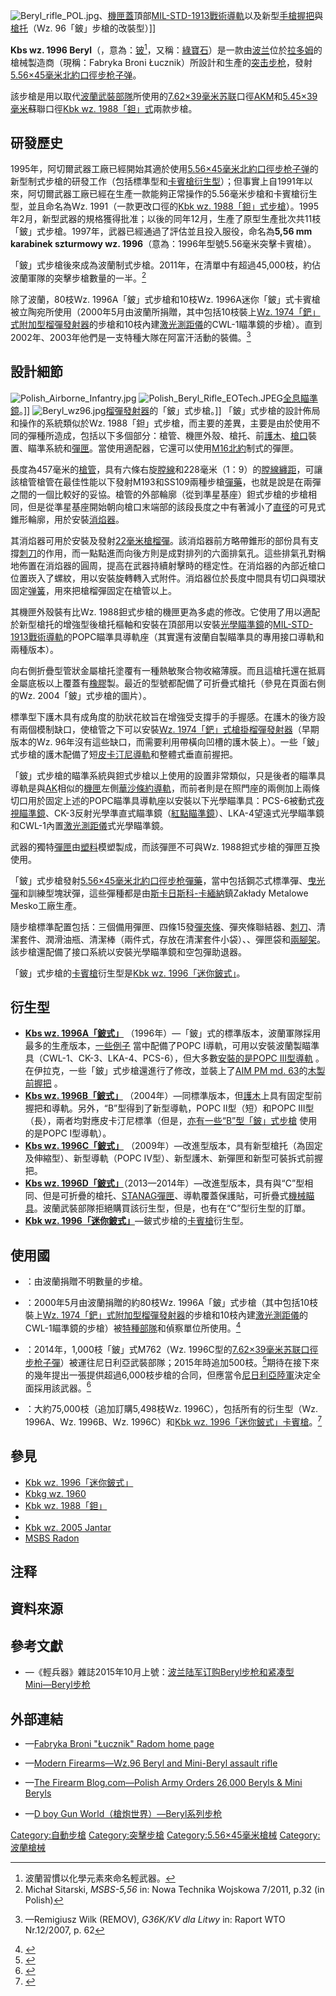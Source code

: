 {{noteTA
|G1=軍事
|G2=長度單位
|G3=Firearms
}}
{{Infobox Weapon
|name= Kbs wz. 1996「鈹」<br />{{Lang|pl|Karabinek szturmowy wz. 1996 Beryl}}
|image= File:Rifle wz.1996 Beryl.jpg
|image_size= 300px
|caption= 裝上PCS-6[[夜視鏡|夜視鏡]]的Kbk wz. 1996突击步枪
|origin= {{flagcountry|Poland}}
|type= [[突击步枪|突击步枪]]
<!-- Type selection -->
|is_ranged= yes
|is_bladed= 
|is_explosive= 
|is_artillery= 
|is_vehicle= 
|is_missile= 
|is_UK= 
<!-- Service history -->
|service= 1997年—
|used_by= 參見[[#使用國|使用國]]
|wars= <div class="NavFrame collapsed" style="color: black; background-color: #FFFFFF; margin: 0 auto; padding: 0 10px; text-align: left;"><div class="NavHead" style="background-color: #FFFFFF; margin: 0 auto; padding: 0 10px; font-weight:normal;"></div><div class="NavContent" style="background-color: #FFFFFF; margin: 0 auto; padding: 0 10px;">
* [[科索沃战争|1996年科索沃戰爭]]
* [[阿富汗戰爭_(2001年)|2001年阿富汗戰爭]]
* [[伊拉克战争|2003年伊拉克戰爭]]
* [[联合国安理会1778号决议|歐盟部隊在乍得的行動]]
</div>
</div>
<!-- Production history -->
|designer= {{Link-en|阿切爾武器工廠|FB "Łucznik" Radom}}
|design_date= 1995—1996年
|manufacturer= 阿切爾武器工廠
|unit_cost= 
|production_date= 
|number= 
|variants= <div class="NavFrame collapsed" style="color: black; background-color: #FFFFFF; margin: 0 auto; padding: 0 10px; text-align: left;"><div class="NavHead" style="background-color: #FFFFFF; margin: 0 auto; padding: 0 10px; font-weight:normal;"></div><div class="NavContent" style="background-color: #FFFFFF; margin: 0 auto; padding: 0 10px;">
* [[Wz._1996迷你鈹式卡賓槍|Kbk wz. 1996「迷你鈹」]]
* Kbk wz. 2003
* 鈹IPSC型
* 鈹突擊隊型
* 鈹M762
* 鈹M545
</div>
</div>
<!-- General specifications -->
|spec_label= 
|weight= <div class="NavFrame collapsed" style="color: black; background-color: #FFFFFF; margin: 0 auto; padding: 0 10px; text-align: left;"><div class="NavHead" style="background-color: #FFFFFF; margin: 0 auto; padding: 0 10px; font-weight:normal;"></div><div class="NavContent" style="background-color: #FFFFFF; margin: 0 auto; padding: 0 10px;">
* 空槍：3.35[[千克|千克]]（7.39[[磅|磅]]）
* 上彈：3.89公斤（8.58磅）
</div>
</div>
|length= <div class="NavFrame collapsed" style="color: black; background-color: #FFFFFF; margin: 0 auto; padding: 0 10px; text-align: left;"><div class="NavHead" style="background-color: #FFFFFF; margin: 0 auto; padding: 0 10px; font-weight:normal;"></div><div class="NavContent" style="background-color: #FFFFFF; margin: 0 auto; padding: 0 10px;">
* 槍托縮折：742[[毫米|毫米]]（29.21[[英寸|英吋]]）
* 槍托伸展：943毫米（37.13英吋）
</div>
</div>
|part_length= 457毫米（17.99英吋）
|width= 
|height= 
|diameter= 
|crew= 
<!-- Ranged weapon specifications --> 
|cartridge= [[5.56×45mm_NATO|5.56×45毫米北約口徑]]（SS109／M855）
* 鈹M762：[[7.62×39mm|7.62×39毫米蘇聯口徑]]（M43）
* 鈹M545：[[5.45×39mm|5.45×39毫米蘇聯口徑]]（M74）
|caliber= <div class="NavFrame collapsed" style="color: black; background-color: #FFFFFF; margin: 0 auto; padding: 0 10px; text-align: left;"><div class="NavHead" style="background-color: #FFFFFF; margin: 0 auto; padding: 0 10px; font-weight:normal;"></div><div class="NavContent" style="background-color: #FFFFFF; margin: 0 auto; padding: 0 10px;">
* 5.56×45毫米北約口徑：5.56毫米（.223英吋）
* 7.62×39毫米蘇聯口徑：7.62毫米（.3英吋）
* 5.45×39毫米蘇聯口徑：5.45毫米（.21英吋）
</div>
</div>
|barrels= 1根，[[槍口|槍口]]裝有[[消焰器|消焰器]]<div class="NavFrame collapsed" style="color: black; background-color: #FFFFFF; margin: 0 auto; padding: 0 10px; text-align: left;"><div class="NavHead" style="background-color: #FFFFFF; margin: 0 auto; padding: 0 10px; font-weight:normal;"></div><div class="NavContent" style="background-color: #FFFFFF; margin: 0 auto; padding: 0 10px;">
* 5.56×45毫米北約口徑：標準[[膛線|膛線]]纏距為1：9，膛線6條，右旋
* 7.62×39毫米蘇聯口徑：標準膛線纏距為1：9.5，膛線4條，右旋
* 5.45×39毫米蘇聯口徑：標準膛線纏距為1：10.04，膛線4條，右旋
</div>
</div>
|action= <div class="NavFrame collapsed" style="color: black; background-color: #FFFFFF; margin: 0 auto; padding: 0 10px; text-align: left;"><div class="NavHead" style="background-color: #FFFFFF; margin: 0 auto; padding: 0 10px; font-weight:normal;"></div><div class="NavContent" style="background-color: #FFFFFF; margin: 0 auto; padding: 0 10px;">
* [[氣動式_(槍械)#長行程活塞傳動|長行程活塞氣動式]]
* [[轉拴式槍栓|轉拴式槍栓]]
</div>
</div>
|mode= {{Link-en|半自動槍械|Semi-automatic firearm|半自動}}、[[三發點放|三發點放]]、[[自動火器|全自動]]，可[[擊發調變槍械|擊發調變]]
|rate= 700發／分鐘
|velocity= 920—940[[米每秒|米／秒]]（3,018.37—3,083.99[[英尺每秒|英尺／秒]]）
|energy= 1,570—1,690[[焦耳|焦耳]]
|range= 瞄準具調整範圍：100—1,000[[米_(单位)|公尺]]（109.36—1,093.61[[码|码]]，328.08—3,280.84[[英尺|英尺]]）
|max_range= 600公尺（656.17码，1,968.5英尺）
|feed= 30發可拆卸式[[彈匣|彈匣]]
|sights= <div class="NavFrame collapsed" style="color: black; background-color: #FFFFFF; margin: 0 auto; padding: 0 10px; text-align: left;"><div class="NavHead" style="background-color: #FFFFFF; margin: 0 auto; padding: 0 10px; font-weight:normal;"></div><div class="NavContent" style="background-color: #FFFFFF; margin: 0 auto; padding: 0 10px;">
* [[機械瞄具|機械瞄具]]：金屬缺口式[[照門|照門]]及柱狀[[照準器|準星]]（照門可翻轉及前後滑動式調節，準星裝有兩側半包式護翼）<br />[[瞄準基線|瞄準基線]]：372毫米（1465英吋）
* [[机匣|機匣蓋]]以上加裝的POPC瞄準具導軌座（當中有{{Link-en|韋弗式導軌|Weaver rail mount}}與[[皮卡汀尼導軌|MIL-STD-1913戰術導軌]]版本）上安裝日間／夜間[[瞄准镜|光學瞄準鏡]]、[[紅點鏡|紅點鏡／反射式瞄準鏡]]、[[全像武器照準器|全息瞄準鏡]]、[[夜視鏡|夜視鏡]]和／或[[熱成像儀|熱成像儀]]（可拆卸）
<!-- 火炮規格 -->
|breech= 
|recoil= 
|carriage= 
|elevation= 
|traverse= 
<!-- 刃器規格 --> 
|blade_type= 
|hilt_type= 
|sheath_type= 
|head_type= 
|haft_type= 
<!-- 爆炸物內填炸藥規格 --> 
|filling= 
|filling_weight= 
|detonation= 
|yield= 
<!-- 車輛/飛彈規格 -->
|armour= 
|primary_armament= 
|secondary_arament= 
|engine= 
|engine_power= 
|transmission= 
|payload_capacity= 
|fuel_capacity= 
|pw_ratio= 
|suspension= 
|clearance= 
|vehicle_range= 
|speed= 
|guidance= 
|steering= 
<!-- Missiles only -->
|wingspan= 
|propellant= 
|ceiling= 
|altitude= 
|depth= 
|boost= 
|accuracy= 
|launch_platform= 
|transport= 
}}

[[File:Beryl_rifle_POL.jpg|thumb]]、[[机匣|機匣蓋]]頂部[[皮卡汀尼導軌|MIL-STD-1913戰術導軌]]以及新型[[手槍握把|手槍握把]]與[[槍托|槍托]]（Wz. 96「鈹」步槍的改裝型）]]

'''Kbs wz. 1996 Beryl'''（{{Lang-pl|Beryl}}，意為：[[铍|铍]]<ref group="注">波蘭習慣以化學元素來命名輕武器。</ref>，又稱：[[祖母綠|綠寶石]]）是一款由[[波兰|波兰]]位於[[拉多姆|拉多姆]]的槍械製造商{{Link-en|阿切爾武器工廠|FB "Łucznik" Radom}}（現稱：Fabryka Broni Łucznik）所設計和生產的[[突击步枪|突击步枪]]，發射[[5.56×45mm_NATO|5.56×45毫米]][[北大西洋公约组织|北約]][[口徑|口徑]][[步枪|步枪]][[子弹|子弹]]。

該步槍是用以取代[[波蘭軍事|波蘭武裝部隊]]所使用的[[7.62×39mm|7.62×39毫米]][[苏联|苏联]]口徑[[AKM突击步枪|AKM]]和[[5.45×39mm|5.45×39毫米]]蘇聯口徑[[Wz._1988鉭式突擊步槍|Kbk wz. 1988「鉭」式]]兩款步槍。

== 研發歷史 ==
1995年，阿切爾武器工廠已經開始其適於使用[[5.56×45mm_NATO|5.56×45毫米]][[北大西洋公约组织|北約]][[口徑|口徑]][[步枪|步枪]][[子弹|子弹]]的新型制式步槍的研發工作（包括標準型和[[Wz._1996迷你鈹式卡賓槍|卡賓槍衍生型]]）；但事實上自1991年以來，阿切爾武器工廠已經在生產一款能夠正常操作的5.56毫米步槍和卡賓槍衍生型，並且命名為Wz. 1991（一款更改口徑的[[Wz._1988鉭式突擊步槍|Kbk wz. 1988「鉭」式步槍]]）。1995年2月，新型武器的規格獲得批准；以後的同年12月，生產了原型生產批次共11枝「鈹」式步槍。1997年，武器已經通過了評估並且投入服役，命名為'''5,56 mm karabinek szturmowy wz. 1996'''（意為：1996年型號5.56毫米突擊卡賓槍）。

「鈹」式步槍後來成為波蘭制式步槍。2011年，在清單中有超過45,000枝，約佔波蘭軍隊的突擊步槍數量的一半。<ref>Michał Sitarski, ''MSBS-5,56'' in: Nowa Technika Wojskowa 7/2011, p.32 (in Polish)</ref>

除了波蘭，80枝Wz. 1996A「鈹」式步槍和10枝Wz. 1996A迷你「鈹」式卡賓槍被立陶宛所使用（2000年5月由波蘭所捐贈，其中包括10枝裝上[[Wz._1974鈀式附加型榴彈發射器|Wz. 1974「鈀」式附加型榴彈發射器]]的步槍和10枝內建[[激光測距儀|激光測距儀]]的CWL-1瞄準鏡的步槍）。直到2002年、2003年他們是一支特種大隊{{Link-en|立陶宛特種作戰部隊|Lithuanian Special Operations Force|SOJ Aitvaras}}在阿富汗活動的裝備。<ref>{{pl icon}}—Remigiusz Wilk (REMOV), ''G36K/KV dla Litwy'' in: Raport WTO Nr.12/2007, p. 62</ref>

== 設計細節 ==
[[File:Polish_Airborne_Infantry.jpg|left]]
[[File:Polish_Beryl_Rifle_EOTech.JPEG|thumb]][[全像武器照準器|全息瞄準鏡]]。]]
[[File:Beryl_wz96.jpg|thumb]][[榴彈發射器|榴彈發射器]]的「鈹」式步槍。]]
「鈹」式步槍的設計佈局和操作的系統類似於Wz. 1988「鉭」式步槍，而主要的差異，主要是由於使用不同的彈種所造成，包括以下多個部分：槍管、機匣外殼、槍托、前[[護木|護木]]、[[槍口|槍口]]裝置、瞄準系統和[[彈匣|彈匣]]。當使用適配器，它還可以使用[[M16突擊步槍|M16]][[北大西洋公约组织|北約]]制式的彈匣。

長度為457毫米的[[槍管|槍管]]，具有六條右旋[[膛線|膛線]]和228毫米（1：9）的[[膛線纏距|膛線纏距]]，可讓該槍管槍管在最佳性能以下發射M193和SS109兩種步槍[[彈藥|彈藥]]，也就是說是在兩彈之間的一個比較好的妥協。槍管的外部輪廓（從{{Link-en|後膛槍炮|Breechloader|後膛}}到準星基座）鉭式步槍的步槍相同，但是從準星基座開始朝向槍口末端部的該段長度之中有著減小了[[直径|直径]]的可見式錐形輪廓，用於安裝[[消焰器|消焰器]]。

其消焰器可用於安裝及發射[[22毫米槍榴彈|22毫米]][[步槍用榴彈|槍榴彈]]。該消焰器前方略帶錐形的部份具有支撐[[刺刀|刺刀]]的作用，而一點點進而向後方則是成對排列的六面排氣孔。這些排氣孔對稱地佈置在消焰器的圓周，提高在武器持續射擊時的穩定性。在消焰器的內部近槍口位置崁入了螺紋，用以安裝旋轉轉入式{{Link-en|空包彈助退器|Blank-firing adaptor}}附件。消焰器位於長度中間具有切口與環狀固定[[弹簧|弹簧]]，用來把槍榴彈固定在槍管以上。

其機匣外殼裝有比Wz. 1988鉭式步槍的機匣更為多處的修改。它使用了用以適配於新型槍托的增強型後槍托樞軸和安裝在頂部用以安裝[[瞄准镜|光學瞄準鏡]]的[[皮卡汀尼導軌|MIL-STD-1913戰術導軌]]的POPC瞄準具導軌座（其實還有波蘭自製瞄準具的專用接口導軌和{{Link-en|韋弗式導軌|Weaver rail mount}}兩種版本）。

向右側折疊型管狀金屬槍托塗覆有一種熱敏聚合物收縮薄膜。而且這槍托還在抵肩金屬底板以上覆蓋有[[橡膠|橡膠]]製{{Link-en|緩衝墊|Recoil pad}}。最近的型號都配備了可折疊式槍托（參見在頁面右側的Wz. 2004「鈹」式步槍的圖片）。

標準型下護木具有成角度的肋狀花紋旨在增強受支撐手的手握感。在護木的後方設有兩個模制缺口，使槍管之下可以安裝[[Wz._1974鈀式附加型榴彈發射器|Wz. 1974「鈀」式槍掛]][[榴彈發射器|榴彈發射器]]（早期版本的Wz. 96年沒有這些缺口，而需要利用帶橫向凹槽的護木裝上）。一些「鈹」式步槍的護木配備了短[[皮卡汀尼導軌|皮卡汀尼導軌]]和整體式垂直前握把。

「鈹」式步槍的瞄準系統與鉭式步槍以上使用的設置非常類似，只是後者的瞄準具導軌是與[[卡拉什尼科夫自動步槍|AK]]相似的[[機匣|機匣]]左側[[華沙條約導軌|華沙條約導軌]]，而前者則是在照門座的兩側加上兩條切口用於固定上述的POPC瞄準具導軌座以安裝以下光學瞄準具：PCS-6被動式[[夜視鏡|夜視瞄準鏡]]、CK-3反射光學準直式瞄準鏡（[[紅點鏡|紅點瞄準鏡]]）、LKA-4望遠式光學瞄準鏡和CWL-1內置[[激光測距儀|激光測距儀]]式光學瞄準鏡。

武器的獨特[[彈匣|彈匣]]由[[塑料|塑料]]模塑製成，而該彈匣不可與Wz. 1988鉭式步槍的彈匣互換使用。

「鈹」式步槍發射[[5.56×45mm_NATO|5.56×45毫米]][[北大西洋公约组织|北約]][[口徑|口徑]][[步枪|步枪]][[彈藥|彈藥]]，當中包括鋼芯式標準彈、[[曳光彈|曳光彈]]和訓練型塊狀彈，這些彈種都是由[[斯卡日斯科-卡緬納|斯卡日斯科-卡緬納]]鎮Zakłady Metalowe Mesko工廠生產。

隨步槍標準配置包括：三個備用彈匣、四條15發[[彈夾條|彈夾條]]、彈夾條聯結器、[[刺刀|刺刀]]、清潔套件、潤滑油瓶、清潔棒（兩件式，存放在清潔套件小袋）、{{Link-en|槍背帶|Sling (firearms)}}、彈匣袋和[[兩腳架|兩腳架]]。該步槍還配備了接口系統以安裝光學瞄準鏡和空包彈助退器。

「鈹」式步槍的[[卡賓槍|卡賓槍]]衍生型是[[Wz._1996迷你鈹式卡賓槍|Kbk wz. 1996「迷你鈹式」]]。

== 衍生型 ==
* '''[https://upload.wikimedia.org/wikipedia/commons/2/28/11_Dywizja_Kawalerii_Pancernej_-_rok_2010_%2806%29.jpg Kbs wz. 1996A「鈹式」] {{Wayback|url=https://upload.wikimedia.org/wikipedia/commons/2/28/11_Dywizja_Kawalerii_Pancernej_-_rok_2010_%2806%29.jpg |date=20171022143005 }}'''（1996年）—「鈹」式的標準版本，波蘭軍隊採用最多的生產版本，[https://upload.wikimedia.org/wikipedia/commons/0/0c/Rifle_wz.1996_Beryl.jpg 一些例子] {{Wayback|url=https://upload.wikimedia.org/wikipedia/commons/0/0c/Rifle_wz.1996_Beryl.jpg |date=20191009083036 }}當中配備了POPC I導軌，可用以安裝波蘭製瞄準具（CWL-1、CK-3、LKA-4、PCS-6），但大多數[https://upload.wikimedia.org/wikipedia/commons/6/66/Polish-berill.jpg 安裝的是POPC III型導軌] {{Wayback|url=https://upload.wikimedia.org/wikipedia/commons/6/66/Polish-berill.jpg |date=20171022193548 }}。在伊拉克，一些「鈹」式步槍還進行了修改，並裝上了[[AIM突擊步槍|AIM PM md. 63]]的[https://upload.wikimedia.org/wikipedia/commons/9/9f/Polish_Beryl_Puppy.JPEG 木製前握把] {{Wayback|url=https://upload.wikimedia.org/wikipedia/commons/9/9f/Polish_Beryl_Puppy.JPEG |date=20210908221839 }}。
* '''[https://upload.wikimedia.org/wikipedia/commons/2/22/Zdjecie_4156_44552.jpg Kbs wz. 1996B「鈹式」] {{Wayback|url=https://upload.wikimedia.org/wikipedia/commons/2/22/Zdjecie_4156_44552.jpg |date=20171022141733 }}'''（2004年）—同標準版本，但[[護木|護木]]上具有固定型前握把和導軌。另外，“B”型得到了新型導軌，POPC II型（短）和POPC III型（長），兩者均對應皮卡汀尼標準（但是，[https://upload.wikimedia.org/wikipedia/commons/c/cf/Polish_soldiers_from_the_6._Air_Assault_Brigade_%28Krak%C3%B3w%29%2C_2010_Nowosielce.png 亦有一些“B”型「鈹」式步槍] {{Wayback|url=https://upload.wikimedia.org/wikipedia/commons/c/cf/Polish_soldiers_from_the_6._Air_Assault_Brigade_%28Krak%C3%B3w%29%2C_2010_Nowosielce.png |date=20171022193550 }}使用的是POPC I型導軌）。
* [https://upload.wikimedia.org/wikipedia/commons/8/82/%C4%86wiczenia_strzeleckie_WP_%2803%29.jpg '''Kbs wz. 1996C「鈹式」'''] {{Wayback|url=https://upload.wikimedia.org/wikipedia/commons/8/82/%C4%86wiczenia_strzeleckie_WP_%2803%29.jpg |date=20201116083827 }}（2009年）—改進型版本，具有新型槍托（為固定及伸縮型）、新型導軌（POPC IV型）、新型護木、新彈匣和新型可裝拆式前握把。
* [https://web.archive.org/web/20160304074057/http://blog.gunfire.pl/wp-content/uploads/2011/09/12_resize.jpg '''Kbs wz. 1996D「鈹式」''']（2013—2014年）—改進型版本，具有與“C”型相同、但是可折疊的槍托、[[STANAG彈匣|STANAG彈匣]]、導軌覆蓋保護貼，可折疊式[[機械瞄具|機械瞄具]]。波蘭武裝部隊拒絕購買該衍生型，但是，也有在“C”型衍生型的訂單。
* [[Wz._1996迷你鈹式卡賓槍|'''Kbk wz. 1996「迷你鈹式」''']]—鈹式步槍的[[卡賓槍|卡賓槍]]衍生型。

== 使用國 ==
* {{flagcountry|Afghanistan}}：由波蘭捐贈不明數量的步槍。
* {{flagcountry|Lithuania}}：2000年5月由波蘭捐贈的約80枝Wz. 1996A「鈹」式步槍（其中包括10枝裝上[[Wz._1974鈀式附加型榴彈發射器|Wz. 1974「鈀」式附加型榴彈發射器]]的步槍和10枝內建[[激光測距儀|激光測距儀]]的CWL-1瞄準鏡的步槍）被[[特種部隊|特種部隊]]和偵察單位所使用。<ref>{{cite web|url=http://www.altair.com.pl/news/view?news_id=389|title=G36 dla Litwy - Altair Agencja Lotnicza|work=altair.com.pl|access-date=2016-02-15|archive-date=2020-10-11|archive-url=https://web.archive.org/web/20201011124114/https://www.altair.com.pl/news/view?news_id=389}}</ref>
* {{flagcountry|Nigeria}}：2014年，1,000枝「鈹」式M762（Wz. 1996C型的[[7.62×39mm|7.62×39毫米]][[苏联|苏联]][[口徑|口徑]][[步枪|步枪]][[子彈|子彈]]）被運往尼日利亞武裝部隊；2015年時追加500枝。<ref>{{Cite web |url=http://www.altair.com.pl/news/view?news_id=17144 |title=存档副本 |access-date=2016-02-15 |archive-date=2020-11-11 |archive-url=https://web.archive.org/web/20201111124604/https://www.altair.com.pl/news/view?news_id=17144 }}</ref>{{Link-en|阿切爾武器工廠|FB "Łucznik" Radom|Fabryka Broni Łucznik}}期待在接下來的幾年提出一張提供超過6,000枝步槍的合同，但應當令[[尼日利亞陸軍|尼日利亞陸軍]]決定全面採用該武器。<ref>{{Cite web |url=http://www.altair.com.pl/news/view?news_id=15145 |title=存档副本 |access-date=2016-02-15 |archive-date=2021-02-25 |archive-url=https://web.archive.org/web/20210225082204/https://www.altair.com.pl/news/view?news_id=15145 }}</ref>
* {{flagcountry|Poland}}：大約75,000枝（追加訂購5,498枝Wz. 1996C），包括所有的衍生型（Wz. 1996A、Wz. 1996B、Wz. 1996C）和[[Wz._1996迷你鈹式卡賓槍|Kbk wz. 1996「迷你鈹式」]][[卡賓槍|卡賓槍]]。<ref>{{cite web|url=http://www.altair.com.pl/news/view?news_id=17117|title=7,9 tys. Beryli dla WP - Altair Agencja Lotnicza|work=altair.com.pl|access-date=2016-02-15|archive-date=2020-11-11|archive-url=https://web.archive.org/web/20201111101538/https://www.altair.com.pl/news/view?news_id=17117}}</ref>
<!-- == 流行文化 == -->
== 參見 ==
* [[Wz._1996迷你鈹式卡賓槍|Kbk wz. 1996「迷你鈹式」]]
* [[Kbkg_wz._1960槍榴彈發射步槍|Kbkg wz. 1960]]
* [[Wz._1988鉭式突擊步槍|Kbk wz. 1988「鉭」]]
* {{Link-en|Wz. 2002 BIN突擊步槍|Kbk wz. 2002 BIN|Kbk wz. 2002 BIN}}
* [[Wz._2005_Jantar突擊步槍|Kbk wz. 2005 Jantar]]
* [[MSBS_Radon突擊步槍|MSBS Radon]]

== 注释 ==
<div class="references-small">
<references group="注"/>
</div>

== 資料來源 ==
{{Reflist}}

== 參考文獻 ==
* {{zh-hans icon}}—《輕兵器》雜誌2015年10月上號：[https://web.archive.org/web/20160413062942/http://www.xzbu.com/8/view-7075115.htm 波兰陆军订购Beryl步枪和紧凑型Mini―Beryl步枪]

== 外部連結 ==
{{Commons|Kbs wz. 1996 Beryl}}
* {{en icon}}—[http://www.fabrykabroni.pl/ Fabryka Broni "Łucznik" Radom home page] {{Wayback|url=http://www.fabrykabroni.pl/ |date=20070312171410 }}
* {{en icon}}—[http://world.guns.ru/assault/poland/beryl-e.html Modern Firearms—Wz.96 Beryl and Mini-Beryl assault rifle] {{Wayback|url=http://world.guns.ru/assault/poland/beryl-e.html |date=20160901114532 }}
* {{en icon}}—[http://www.thefirearmblog.com/blog/2016/06/01/polish-army-orders-26000-beryls-mini-beryls/ The Firearm Blog.com—Polish Army Orders 26,000 Beryls & Mini Beryls] {{Wayback|url=http://www.thefirearmblog.com/blog/2016/06/01/polish-army-orders-26000-beryls-mini-beryls/ |date=20210624191647 }}
* {{zh-hans icon}}—[http://pewpewpew.work/polish/beryl/beryl.htm D boy Gun World（槍炮世界）—Beryl系列步枪] {{Wayback|url=http://pewpewpew.work/polish/beryl/beryl.htm |date=20220323013159 }}

{{拉多姆阿切爾武器工廠槍械}}
{{AK槍族}}

[[Category:自動步槍|Category:自動步槍]]
[[Category:突擊步槍|Category:突擊步槍]]
[[Category:5.56×45毫米槍械|Category:5.56×45毫米槍械]]
[[Category:波蘭槍械|Category:波蘭槍械]]